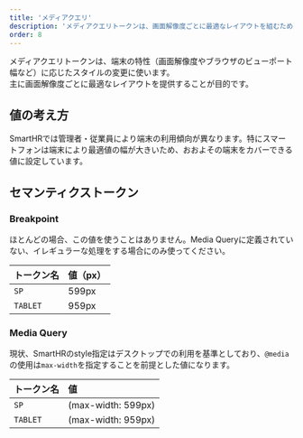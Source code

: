 ```yaml
---
title: 'メディアクエリ'
description: 'メディアクエリトークンは、画面解像度ごとに最適なレイアウトを組むため、端末の特性（画面解像度やブラウザのビューポート幅など）に応じて適用スタイルを変更したいときに使います。'
order: 8
---
```

メディアクエリトークンは、端末の特性（画面解像度やブラウザのビューポート幅など）に応じたスタイルの変更に使います。  
主に画面解像度ごとに最適なレイアウトを提供することが目的です。

## 値の考え方
SmartHRでは管理者・従業員により端末の利用傾向が異なります。特にスマートフォンは端末により最適値の幅が大きいため、おおよその端末をカバーできる値に設定しています。

## セマンティクストークン
### Breakpoint
ほとんどの場合、この値を使うことはありません。Media Queryに定義されていない、イレギュラーな処理をする場合にのみ使ってください。

| トークン名 | 値（px） |
| :--- | :--- |
| `SP`     | 599px |
| `TABLET` | 959px |

### Media Query
現状、SmartHRのstyle指定はデスクトップでの利用を基準としており、`@media`の使用は`max-width`を指定することを前提とした値になります。

| トークン名 | 値 |
| :--- | :--- |
| `SP`     | (max-width: 599px) |
| `TABLET` | (max-width: 959px) |

